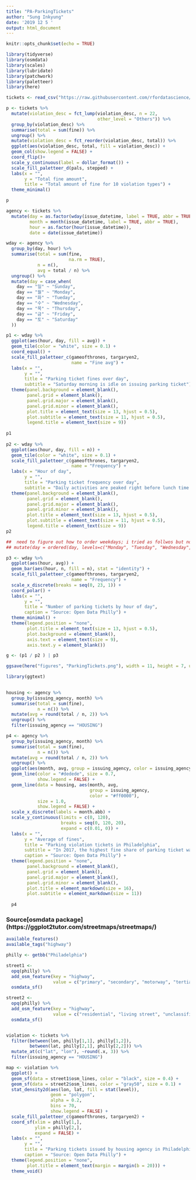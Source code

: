 ```yaml
---
title: "PA-ParkingTickets"
author: "Sung Inkyung"
date: '2019 12 5 '
output: html_document
---
```


```r
knitr::opts_chunk$set(echo = TRUE)
```

```r
library(tidyverse)
library(osmdata)
library(scales)
library(lubridate)
library(patchwork)
library(paletteer)
library(here)
```

```r
tickets <- read_csv("https://raw.githubusercontent.com/rfordatascience/tidytuesday/master/data/2019/2019-12-03/tickets.csv") 
```

```r
p <- tickets %>% 
  mutate(violation_desc = fct_lump(violation_desc, n = 22, 
                                   other_level = "Others")) %>% 
  group_by(violation_desc) %>% 
  summarise(total = sum(fine)) %>% 
  ungroup() %>% 
  mutate(violation_desc = fct_reorder(violation_desc, total)) %>% 
  ggplot(aes(violation_desc, total, fill = violation_desc)) +
  geom_col(show.legend = FALSE) +
  coord_flip()+
  scale_y_continuous(label = dollar_format()) +
  scale_fill_paletteer_d(pals, stepped) +
  labs(x = "",
       y = "Total fine amount",
       title = "Total amount of fine for 10 violation types") +
  theme_minimal()

p
```

```r
agency <- tickets %>% 
  mutate(day = as.factor(wday(issue_datetime, label = TRUE, abbr = TRUE)),
         month = month(issue_datetime, label = TRUE, abbr = TRUE),
         hour = as.factor(hour(issue_datetime)),
         date = date(issue_datetime))

wday <- agency %>% 
  group_by(day, hour) %>% 
  summarise(total = sum(fine, 
                        na.rm = TRUE),
            n = n(),
            avg = total / n) %>% 
  ungroup() %>% 
  mutate(day = case_when(
    day == "일" ~ "Sunday",
    day == "월" ~ "Monday",
    day == "화" ~ "Tueday",
    day == "수" ~ "Wednesday",
    day == "목" ~ "Thursday",
    day == "금" ~ "Friday",
    day == "토" ~ "Saturday"
  )) 

p1 <- wday %>% 
  ggplot(aes(hour, day, fill = avg)) +
  geom_tile(color = "white", size = 0.1) +
  coord_equal() +
  scale_fill_paletteer_c(gameofthrones, targaryen2,
                         name = "Fine avg") +
  labs(x = "",
       y = "",
       title = "Parking ticket fines over day",
       subtitle = "Saturday morning is idle on issuing parking ticket") +
  theme(panel.background = element_blank(),
        panel.grid = element_blank(),
        panel.grid.major = element_blank(),
        panel.grid.minor = element_blank(),
        plot.title = element_text(size = 13, hjust = 0.5),
        plot.subtitle = element_text(size = 11, hjust = 0.5),
        legend.title = element_text(size = 9))
  
p1
  
p2 <- wday %>% 
  ggplot(aes(hour, day, fill = n)) +
  geom_tile(color = "white", size = 0.1) +
  scale_fill_paletteer_c(gameofthrones, targaryen2,
                         name = "Frequency") +
  labs(x = "Hour of day",
       y = "",
       title = "Parking ticket frequency over day",
       subtitle = "Daily activities are peaked right before lunch time \nduring weekdays according to the number of parking tickets") +
  theme(panel.background = element_blank(),
        panel.grid = element_blank(),
        panel.grid.major = element_blank(),
        panel.grid.minor = element_blank(),
        plot.title = element_text(size = 13, hjust = 0.5),
        plot.subtitle = element_text(size = 11, hjust = 0.5),
        legend.title = element_text(size = 9))
p2

##  need to figure out how to order weekdays; i tried as follwos but not worked. I got NA as well.
## mutate(day = ordered(day, levels=c("Monday", "Tuesday", "Wednesday", "Thursday", "Friday", "Saturday", "Sunday")))
```


```r
p3 <- wday %>% 
  ggplot(aes(hour, avg)) +
  geom_bar(aes(hour, n, fill = n), stat = "identity") +
  scale_fill_paletteer_c(gameofthrones, targaryen2,
                         name = "Frequency") +
  scale_x_discrete(breaks = seq(0, 23, 1)) +
  coord_polar() +
  labs(x = "",
       y = "",
       title = "Number of parking tickets by hour of day",
       caption = "Source: Open Data Philly") +
  theme_minimal() +
  theme(legend.position = "none",
        plot.title = element_text(size = 13, hjust = 0.5),
        plot.background = element_blank(),
        axis.text = element_text(size = 9),
        axis.text.y = element_blank())

g <- (p1 / p2 ) | p3 

ggsave(here("figures", "ParkingTickets.png"), width = 11, height = 7, units = "in")
```

```r
library(ggtext)

  
housing <- agency %>% 
  group_by(issuing_agency, month) %>% 
  summarise(total = sum(fine),
            n = n()) %>% 
  mutate(avg = round(total / n, 2)) %>% 
  ungroup() %>% 
  filter(issuing_agency == "HOUSING")

p4 <- agency %>% 
  group_by(issuing_agency, month) %>% 
  summarise(total = sum(fine),
            n = n()) %>% 
  mutate(avg = round(total / n, 2)) %>% 
  ungroup() %>% 
  ggplot(aes(month, avg, group = issuing_agency, color = issuing_agency)) +
  geom_line(color = "#dedede", size = 0.7,
            show.legend = FALSE) +
  geom_line(data = housing, aes(month, avg, 
                                group = issuing_agency,
                                color = "#ff0000"),
            size = 1.0,
            show.legend = FALSE) +
  scale_x_discrete(labels = month.abb) +
  scale_y_continuous(limits = c(0, 120),
                     breaks = seq(0, 120, 20),
                     expand = c(0.01, 0)) +
  labs(x = "",
       y = "Average of fines",
       title = "Parking violation tickets in Philadelphia",
       subtitle = "In 2017, the highest fine share of parking ticket was issued from <span style = 'color: #ff0000'>**housing agency**.</span>",
       caption = "Source: Open Data Philly") +
  theme(legend.position = "none",
        panel.background = element_blank(),
        panel.grid = element_blank(),
        panel.grid.major = element_blank(),
        panel.grid.minor = element_blank(),
        plot.title = element_markdown(size = 16),
        plot.subtitle = element_markdown(size = 11))
  
  p4
```

### Source[osmdata package] (https://ggplot2tutor.com/streetmaps/streetmaps/)
```r
available_features()
available_tags("highway")
```

```r

philly <- getbb("Philadelphia")

street1 <- 
  opq(philly) %>% 
  add_osm_feature(key = "highway",
                  value = c("primary", "secondary", "motorway", "tertiary")) %>%
  osmdata_sf()

street2 <- 
  opq(philly) %>% 
  add_osm_feature(key = "highway",
                  value = c("residential", "living street", "unclassified", "services", "footway")) %>% 
  osmdata_sf()


violation <- tickets %>% 
  filter(between(lon, philly[1,1], philly[1,2]), 
         between(lat, philly[2,1], philly[2,2])) %>% 
  mutate_at(c("lat", "lon"), ~round(.x, 3)) %>% 
  filter(issuing_agency == "HOUSING")

map <- violation %>% 
  ggplot() +
  geom_sf(data = street1$osm_lines, color = "black", size = 0.4) +
  geom_sf(data = street2$osm_lines, color = "gray50", size = 0.1) +
  stat_density2d(aes(lon, lat, fill = stat(level)),
                 geom = "polygon",
                 alpha = 0.2,
                 bins = 70,
                 show.legend = FALSE) +
  scale_fill_paletteer_c(gameofthrones, targaryen2) +
  coord_sf(xlim = philly[1,],
           ylim = philly[2,],
           expand = FALSE) +
  labs(x = "",
       y = "",
       title = "Parking tickets issued by housing agency in Philadelphia",
       caption = "Source: Open Data Philly") +
  theme(legend.position = "none",
        plot.title = element_text(margin = margin(b = 20))) +
  theme_void()


```